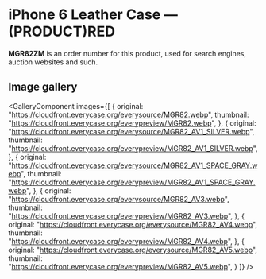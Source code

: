 
# iPhone 6 Leather Case — (PRODUCT)RED

<Callout type='info' emoji='👉🏻'>**MGR82ZM** is an order number for this product, used for search engines, auction websites and such.</Callout>

## Image gallery

<GalleryComponent
    images={[
      {
        original: "https://cloudfront.everycase.org/everysource/MGR82.webp",
        thumbnail: "https://cloudfront.everycase.org/everypreview/MGR82.webp",
      },
      {
        original: "https://cloudfront.everycase.org/everysource/MGR82_AV1_SILVER.webp",
        thumbnail: "https://cloudfront.everycase.org/everypreview/MGR82_AV1_SILVER.webp",
      },
      {
        original: "https://cloudfront.everycase.org/everysource/MGR82_AV1_SPACE_GRAY.webp",
        thumbnail: "https://cloudfront.everycase.org/everypreview/MGR82_AV1_SPACE_GRAY.webp",
      },
      {
        original: "https://cloudfront.everycase.org/everysource/MGR82_AV3.webp",
        thumbnail: "https://cloudfront.everycase.org/everypreview/MGR82_AV3.webp",
      },
      {
        original: "https://cloudfront.everycase.org/everysource/MGR82_AV4.webp",
        thumbnail: "https://cloudfront.everycase.org/everypreview/MGR82_AV4.webp",
      },
      {
        original: "https://cloudfront.everycase.org/everysource/MGR82_AV5.webp",
        thumbnail: "https://cloudfront.everycase.org/everypreview/MGR82_AV5.webp",
      }
    ]}
  />
